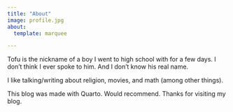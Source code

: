 ```yaml
---
title: "About"
image: profile.jpg
about:
  template: marquee

---
```


Tofu is the nickname of a boy I went to high school with for a few days. I don't think I ever spoke to him. And I don't know his real name.

I like talking/writing about religion, movies, and math (among other things).

This blog was made with Quarto. Would recommend. Thanks for visiting my blog.

